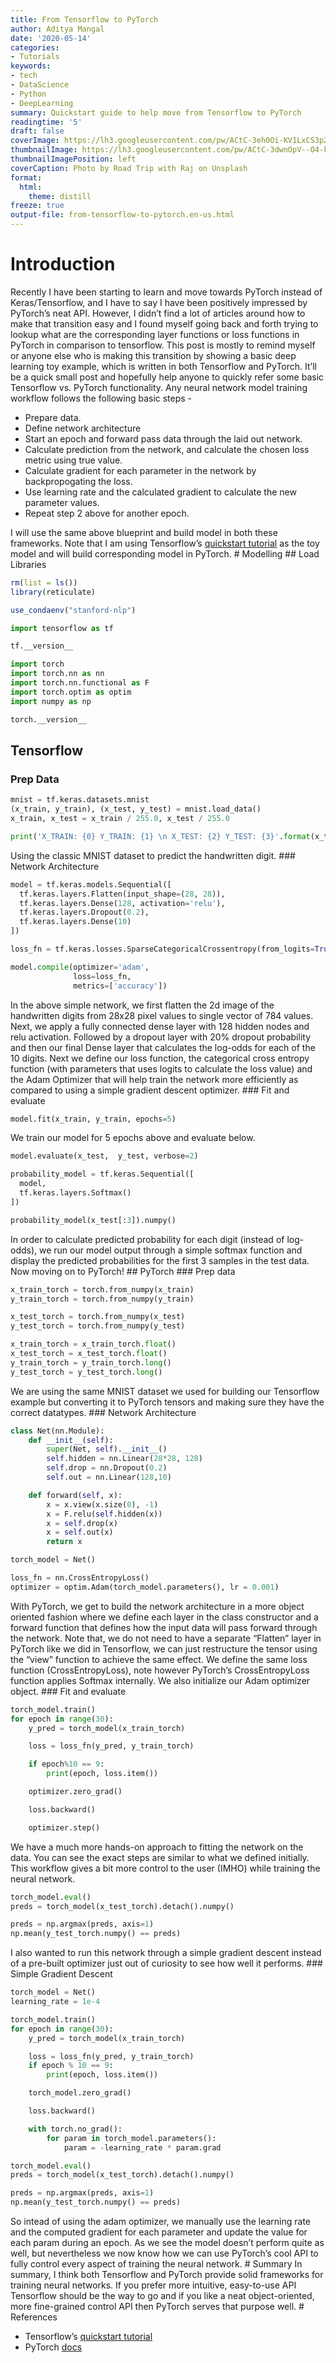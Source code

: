 ```yaml
---
title: From Tensorflow to PyTorch
author: Aditya Mangal
date: '2020-05-14'
categories:
- Tutorials
keywords:
- tech
- DataScience
- Python
- DeepLearning
summary: Quickstart guide to help move from Tensorflow to PyTorch
readingtime: '5'
draft: false
coverImage: https://lh3.googleusercontent.com/pw/ACtC-3eh0Oi-KV1LxCS3p2NRcDCkd1dl0DJHZwxSwnuXJI9Y5mNN1ZIHZ0rKXvxEWVqAbn90NY1FXB79jh7cbgml2kOs_9ycgShYRlkRZNM3Tr2Bd6G90aK7sxyFZSA2J7RJNM7YnBpP3Vh0Kgdmhc__zPKtVQ=w1720-h1147-no?authuser=0
thumbnailImage: https://lh3.googleusercontent.com/pw/ACtC-3dwnOpV--O4-kDgkU_S8f5vXGiCUMYaNch19FxdGiE3azE35_5-nlA1JL9kfo6OhOZ68_WVCtPlO7a4SgI30eNLJ0fJhTaJBXBNw_Jugw2s1U1WQyv7qmUIfF1Iiz8u1tsCCZi3moq-3BS04HpO089t5A=w750-h500-no?authuser=0
thumbnailImagePosition: left
coverCaption: Photo by Road Trip with Raj on Unsplash
format:
  html:
    theme: distill
freeze: true
output-file: from-tensorflow-to-pytorch.en-us.html
---
```


# Introduction
Recently I have been starting to learn and move towards PyTorch instead of Keras/Tensorflow, and I have to say I have been positively impressed by PyTorch’s neat API. However, I didn’t find a lot of articles around how to make that transition easy and I found myself going back and forth trying to lookup what are the corresponding layer functions or loss functions in PyTorch in comparison to tensorflow. This post is mostly to remind myself or anyone else who is making this transition by showing a basic deep learning toy example, which is written in both Tensorflow and PyTorch. It’ll be a quick small post and hopefully help anyone to quickly refer some basic Tensorflow vs. PyTorch functionality.
Any neural network model training workflow follows the following basic steps -

- Prepare data.
- Define network architecture
- Start an epoch and forward pass data through the laid out network.
- Calculate prediction from the network, and calculate the chosen loss metric using true value.
- Calculate gradient for each parameter in the network by backpropogating the loss.
- Use learning rate and the calculated gradient to calculate the new parameter values.
- Repeat step 2 above for another epoch.

I will use the same above blueprint and build model in both these frameworks. Note that I am using Tensorflow’s [quickstart tutorial](https://www.tensorflow.org/tutorials/quickstart/beginner) as the toy model and will build corresponding model in PyTorch.
# Modelling
## Load Libraries
```r
rm(list = ls())
library(reticulate)

use_condaenv("stanford-nlp")
```
```python
import tensorflow as tf

tf.__version__

import torch
import torch.nn as nn
import torch.nn.functional as F
import torch.optim as optim
import numpy as np

torch.__version__
```
## Tensorflow
### Prep Data
```python
mnist = tf.keras.datasets.mnist
(x_train, y_train), (x_test, y_test) = mnist.load_data()
x_train, x_test = x_train / 255.0, x_test / 255.0

print('X_TRAIN: {0} Y_TRAIN: {1} \n X_TEST: {2} Y_TEST: {3}'.format(x_train.shape, y_train.shape, x_test.shape, y_test.shape))
```
Using the classic MNIST dataset to predict the handwritten digit.
### Network Architecture
```python
model = tf.keras.models.Sequential([
  tf.keras.layers.Flatten(input_shape=(28, 28)),
  tf.keras.layers.Dense(128, activation='relu'),
  tf.keras.layers.Dropout(0.2),
  tf.keras.layers.Dense(10)
])

loss_fn = tf.keras.losses.SparseCategoricalCrossentropy(from_logits=True)

model.compile(optimizer='adam',
              loss=loss_fn,
              metrics=['accuracy'])
```
In the above simple network, we first flatten the 2d image of the handwritten digits from 28x28 pixel values to single vector of 784 values. Next, we apply a fully connected dense layer with 128 hidden nodes and relu activation. Followed by a dropout layer with 20% dropout probability and then our final Dense layer that calculates the log-odds for each of the 10 digits.
Next we define our loss function, the categorical cross entropy function (with parameters that uses logits to calculate the loss value) and the Adam Optimizer that will help train the network more efficiently as compared to using a simple gradient descent optimizer.
### Fit and evaluate
```python
model.fit(x_train, y_train, epochs=5)
```
We train our model for 5 epochs above and evaluate below.
```python
model.evaluate(x_test,  y_test, verbose=2)

probability_model = tf.keras.Sequential([
  model,
  tf.keras.layers.Softmax()
])

probability_model(x_test[:3]).numpy()
```
In order to calculate predicted probability for each digit (instead of log-odds), we run our model output through a simple softmax function and display the predicted probabilities for the first 3 samples in the test data.
Now moving on to PyTorch!
## PyTorch
### Prep data
```python
x_train_torch = torch.from_numpy(x_train)
y_train_torch = torch.from_numpy(y_train)

x_test_torch = torch.from_numpy(x_test)
y_test_torch = torch.from_numpy(y_test)

x_train_torch = x_train_torch.float()
x_test_torch = x_test_torch.float()
y_train_torch = y_train_torch.long()
y_test_torch = y_test_torch.long()
```
We are using the same MNIST dataset we used for building our Tensorflow example but converting it to PyTorch tensors and making sure they have the correct datatypes.
### Network Architecture
```python
class Net(nn.Module):
    def __init__(self):
        super(Net, self).__init__()
        self.hidden = nn.Linear(28*28, 128)
        self.drop = nn.Dropout(0.2)
        self.out = nn.Linear(128,10)

    def forward(self, x):
        x = x.view(x.size(0), -1)
        x = F.relu(self.hidden(x))
        x = self.drop(x)
        x = self.out(x)
        return x

torch_model = Net()

loss_fn = nn.CrossEntropyLoss()
optimizer = optim.Adam(torch_model.parameters(), lr = 0.001)
```
With PyTorch, we get to build the network architecture in a more object oriented fashion where we define each layer in the class constructor and a forward function that defines how the input data will pass forward through the network. Note that, we do not need to have a separate “Flatten” layer in PyTorch like we did in Tensorflow, we can just restructure the tensor using the “view” function to achieve the same effect.
We define the same loss function (CrossEntropyLoss), note however PyTorch’s CrossEntropyLoss function applies Softmax internally. We also initialize our Adam optimizer object.
### Fit and evaluate
```python
torch_model.train()
for epoch in range(30):
    y_pred = torch_model(x_train_torch)

    loss = loss_fn(y_pred, y_train_torch)

    if epoch%10 == 9:
        print(epoch, loss.item())

    optimizer.zero_grad()

    loss.backward()

    optimizer.step()
```
We have a much more hands-on approach to fitting the network on the data. You can see the exact steps are similar to what we defined initially. This workflow gives a bit more control to the user (IMHO) while training the neural network.
```python
torch_model.eval()
preds = torch_model(x_test_torch).detach().numpy()

preds = np.argmax(preds, axis=1)
np.mean(y_test_torch.numpy() == preds)
```
I also wanted to run this network through a simple gradient descent instead of a pre-built optimizer just out of curiosity to see how well it performs.
### Simple Gradient Descent
```python
torch_model = Net()
learning_rate = 1e-4

torch_model.train()
for epoch in range(30):
    y_pred = torch_model(x_train_torch)

    loss = loss_fn(y_pred, y_train_torch)
    if epoch % 10 == 9:
        print(epoch, loss.item())

    torch_model.zero_grad()

    loss.backward()

    with torch.no_grad():
        for param in torch_model.parameters():
            param = -learning_rate * param.grad

torch_model.eval()
preds = torch_model(x_test_torch).detach().numpy()

preds = np.argmax(preds, axis=1)
np.mean(y_test_torch.numpy() == preds)
```
So intead of using the adam optimizer, we manually use the learning rate and the computed gradient for each parameter and update the value for each param during an epoch. As we see the model doesn’t perform quite as well, but nevertheless we now know how we can use PyTorch’s cool API to fully control every aspect of training the neural network.
# Summary
In summary, I think both Tensorflow and PyTorch provide solid frameworks for training neural networks. If you prefer more intuitive, easy-to-use API Tensorflow should be the way to go and if you like a neat object-oriented, more fine-grained control API then PyTorch serves that purpose well.
# References

- Tensorflow’s [quickstart tutorial](https://www.tensorflow.org/tutorials/quickstart/beginner)
- PyTorch [docs](https://pytorch.org/docs/stable/index.html)

